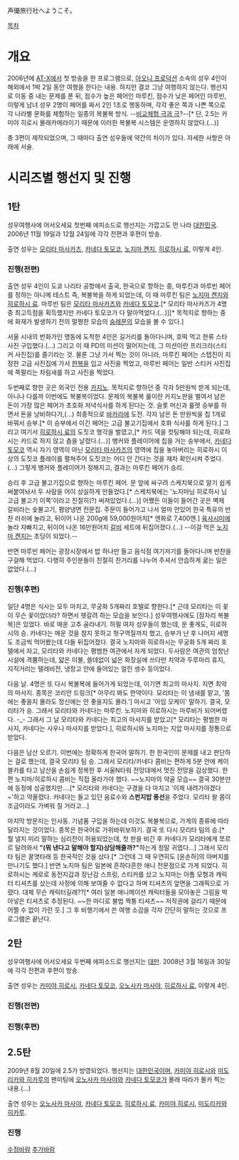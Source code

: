 声優旅行社へようこそ。

[[목차]]

= 개요 =
2006년에 [[AT-X]]에서 첫 방송을 한 프로그램으로, [[아오니 프로덕션]] 소속의 성우 4인이 해외에서 1박 2일 동안 여행을 한다는 내용. 하지만 결코 그냥 여행하지 않는다. 행선지로 이동 중 내는 문제를 푼 뒤, 점수가 높은 페어인 마루킨, 점수가 낮은 페어인 마루빈, 이렇게 남녀 성우 2명이 페어를 짜서 2인 1조로 행동하며, 각각 좋은 쪽과 나쁜 쪽으로 각 나라별 문화를 체험하는 일종의 복불복 방식. --[[비교체험 극과 극]]?--[* 단, 2.5는 카미야 히로시 몰래카메라이기 때문에 이러한 복불복 시스템은 운영하지 않았다.(...)]

총 3편이 제작되었으며, 그 때마다 출연 성우들에 약간의 차이가 있다. 자세한 사항은 아래에 서술.

= 시리즈별 행선지 및 진행 =
== 1탄 ==
성우여행사에 어서오세요 첫번째 에피소드로 행선지는 가깝고도 먼 나라 [[대한민국]].
2006년 11월 19일과 12월 24일에 각각 전편과 후편이 방송.

출연 성우는 [[모리타 마사카즈]], [[카네다 토모코]], [[노지마 켄지]], [[히로하시 료]], 이렇게 4인.

=== 진행(전편) ===
출연 성우 4인이 도쿄 나리타 공항에서 출국, 한국으로 향하는 중, 마루킨과 마루빈 페어를 정하는 아니메 테스트 즉, 복불복을 하게 되었는데, 이 때 마루킨 팀은 [[노지마 켄지]]와 [[히로하시 료]]. 마루빈 팀은 [[모리타 마사카즈]]와 [[카네다 토모코]].[* 모리타 마사카즈가 4명 중 최고득점을 획득했지만 카네다 토모코가 다 말아먹었다.(...)][* 목적지로 향하는 중에 화재가 발생하기 전의 멀쩡한 모습의 [[숭례문]]의 모습을 볼 수 있다.]

서울 시내의 번화가인 명동에 도착한 4인은 길거리를 돌아다니며, 호떡 먹고 한류 스타 사진 구입했다.(...) 그리고 이 때 PD의 미션이 떨어지는데, 그 미션이란 프리크라(스티커 사진집)를 즐기라는 것. 물론 그냥 가서 찍는 것이 아니라, 마루킨 페어는 스텝진이 지정한 고급 사진집에 가서 [[한복]]을 입고 사진을 찍었고, 마루빈 페어는 일반 스티커 사진집에 쪽팔리는 차림새를 하고 사진을 찍었다.

두번째로 향한 곳은 외국인 전용 [[카지노]]. 목적지로 향하던 중 각자 5만원씩 받게 되는데, 아니나 다를까 이번에도 복불복이었다. 문제의 복불복 룰이란 카지노판을 벌여서 남은 돈이 가장 많은 페어가 초호화 저녁식사를 하게 된다는 것. 슬롯 머신과 룰렛 승부를 하면서 돈을 낭비하다가,(...) 최종적으로 [[바카라]]에 도전. 각자 남은 돈 만원씩을 칩 1개로 바꿔서 승부.[* 이 승부에서 이긴 페어는 고급 불고기집에서 호화 식사를 하게 된다.] 그리고 여기서 [[히로하시 료]]의 도짓코 행각을 벌였고,[* 카드 덱을 컷팅해야 되는데, 히로하시는 카드로 하지 않고 춉을 날렸다.(...)] 뱅커와 플레이어에 칩을 거는 승부에서, [[카네다 토모코]] 역시 자기 영역이 아닌 [[모리타 마사카즈]]의 영역에 칩을 놓아버리는 히로하시 이상의 도짓코 플레이를 펼쳐주어 도짓코는 어디 안 간다는 것을 재차 확인시켜 주었다.(...) 그렇게 뱅커와 플레이어가 정해지고, 결과는 마루킨 페어가 승리.

승리 후 고급 불고기집으로 향하는 마루킨 페어. 문 앞에 싸구려 스케치북으로 알기 쉽게 써붙여놔서 두 사람을 어이 상실하게 만들었다.[* 스케치북에는 '노지마님 히로하시 님 고급 불고기 이쪽'이라고 친절히(?) 써져있었다.(...)] 어쨌든 이들이 들어간 곳은 벽제 갈비라는 숯불고기, 평양냉면 전문집. 주문이 들어가고 나서 얼마 안있어 한국 특유의 반찬 러쉬에 놀라고, 뒤이어 나온 200g에 59,000원어치[* 엔화로 7,400엔.] [[육사시미]]에 놀라 자빠지고, 뒤이어 나온 16만원어치 [[갈비]] 세트에 뒤집어졌다.(...) --이걸 먹은 [[노지마 켄지]]는 초딩이 되었다.--

반면 마루빈 페어는 광장시장에서 밥 하나만 들고 음식점 여기저기를 돌아다니며 반찬을 구걸해 먹었다. 다행히 주인분들이 친절히 찬거리를 나누어 주셔서 안습하게 굶는 일은 없었다.(...)

=== 진행(후편) ===

일단 4명은 식사는 모두 마치고, 무궁화 5개짜리 호텔로 향한다.[* 근데 모리타는 이 꽃이 무슨 꽃이었더라? 하면서 헷갈려 하는 모습을 보인다.]
성우여행사에도 [잠자리 복불복]은 있었다. 바로 매운 고추 골라내기. 하필 여자 성우들이 했는데, 운 좋게도, 히로하시의 승. 카네다는 매운 것을 참지 못하고 헛구역질까지 했고, 승부가 난 후 나머지 세명도 조금씩 먹어봤는데 다들 뒤집어졌다. 결국 노지마와 히로하시는 무궁화 5개 짜리 호텔에서 자고, 모리타와 카네다는 평범한 여관에서 자게 되었다. 두사람은 여관의 엄청난 시설에 격뿜하는데, 얇은 이불, 쓸데없이 넓은 화장실에 쓰다만 치약과 두루마리 휴지, 지직거리는 텔레비전, 냉장고 안에 들어있는 얼린 생수 등이었다.

다음 날. 4명은 또 다시 복불복에 들어가게 되었는데, 이기면 최고의 마사지. 지면 최악의 마사지. 종목은 코리안 드링크[* 아무리 봐도 한약이다. 모리타는 이 냄새를 맡고, '몸에는 좋을지 몰라도 정신에는 안 좋을지도 몰라.'] 마시고 '아임 오케이' 말하기. 결국, 모리타가 승. 그래서 모리타와 카네다는 마루킨. 노지마와 히로하시는 마루비가 되어버렸다. -_- 그래서 그 날 모리타와 카네다는 최고의 마사지를 받았고[* 모리타는 평범한 마사지, 카네다는 사우나 마사지를 받았다.], 히로하시와 노지마는 지압 마사지를 정통으로 받았다.

다음은 남산 오르기. 이번에는 정확하게 한국어 말하기. 한 한국인이 문제를 내고 판단하는 걸로 했는데, 결국 모리타 팀 승. 그래서 모리타/카네다 콤비는 편하게 5분 안에 케이블카를 타고 남산을 손쉽게 정복한 후 서울N타워 전망대에서 멋진 전망을 감상했다. 한편 노지마/히로하시 콤비는 직접 올라가야 했다. ~~노지마의 약골 모습~~  결국 30분만에 등정에 성공했지만....[* 모리타와 카네다는 구경을 다 마치고 '이제 내려가야겠다~'하고 약올렸다. 카네다는 들고 있던 음료수와 '''스펀지밥 풍선'''을 주었다. 모리타 왈 몸이 조금이라도 가벼워 질 거라고...]

마지막 방문지는 인사동. 기념품 구입을 하는데 이것도 복불복으로, 가게의 종류에 따라 달라지는 것이었다. 종목은 한국어로 가위바위보하기. 결국 또 다시 모리타 팀의 승.[* 뭘 낼지 미리 말하는 심리전이 허용되었는데, 첫 판을 비긴 후 카네다가 모리타에게 쪼르르 달려와서 '''"(뭐 낸다고 말해야 할지)상담해줄까?"'''하는게 정말 귀엽다...]  그래서 모리타 팀은 꿀엿타래 등 한국적인 것을 샀다.[* 그런데 그 때 우연히도 [윤손하]의 아버지를 만나기도 했다.] 반면 노지마 팀은 일본에 흔하다흔한 애니 전문점으로 가게 되었다. 히로하시는 케로로 동전지갑과 장난감 스프링, 스티커를 샀고 노지마는 아톰 모형과 캐릭터 티셔츠를 샀는데 사정에 의해 보여줄 수 없다고 하며 티셔츠의 앞면을 그래픽으로 가렸다. 대체 무슨 캐릭터길래??[* 여러 일본 애니메이션 캐릭터들을 모아놓은 그림을 박아넣은 티셔츠로 추정된다. ~~한 마디로 불법 짝퉁 티셔츠~~ 저작권에 걸리기 때문에 어쩔 수 없이 가린 듯.] 그 후 비행기에서 쓴 여행 소감을 각자 간단히 말하는 것으로 프로그램은 끝난다.

== 2탄 ==
성우여행사에 어서오세요 두번째 에피소드로 행선지는 [[대만]]. 2008년 3월 16일과 30일에 각각 전편과 후편이 방송.

출연 성우는 [[카미야 히로시]], [[카네다 토모코]], [[오노사카 마사야]], [[히로하시 료]], 이렇게 4인.

=== 진행(전편) ===

=== 진행(후편) ===

== 2.5탄 ==
2009년 8월 20일에 2.5가 방영되었다. 행선지는 [[대한민국]]이며, [[카미야 히로시]]와 [[미도리카와 히카루]]의 팬미팅에 [[오노사카 마사야]]와 [[카네다 토모코]]가 몰래 따라가 몰카 찍는 내용.(...)

출연 성우는 [[오노사카 마사야]], [[카네다 토모코]], [[히로하시 료]], [[카미야 히로시]], [[미도리카와 히카루]].

=== 진행 ===

[[수정바람]]
[[추가바람]]
